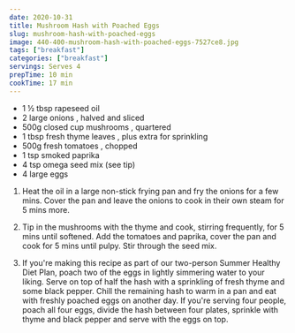 ```yaml
---
date: 2020-10-31
title: Mushroom Hash with Poached Eggs
slug: mushroom-hash-with-poached-eggs
image: 440-400-mushroom-hash-with-poached-eggs-7527ce8.jpg
tags: ["breakfast"]
categories: ["breakfast"]
servings: Serves 4
prepTime: 10 min
cookTime: 17 min
---
```


<RecipeIngredients>

  - 1 ½ tbsp rapeseed oil
  - 2 large onions , halved and sliced
  - 500g closed cup mushrooms , quartered
  - 1 tbsp fresh thyme leaves , plus extra for sprinkling
  - 500g fresh tomatoes , chopped
  - 1 tsp smoked paprika
  - 4 tsp omega seed mix (see tip)
  - 4 large eggs

</RecipeIngredients>

<RecipeMethod>

  1. Heat the oil in a large non-stick frying pan and fry the onions for a few mins. Cover the pan and leave the onions to cook in their own steam for 5 mins more.

  2. Tip in the mushrooms with the thyme and cook, stirring frequently, for 5 mins until softened. Add the tomatoes and paprika, cover the pan and cook for 5 mins until pulpy. Stir through the seed mix.

  3. If you're making this recipe as part of our two-person Summer Healthy Diet Plan, poach two of the eggs in lightly simmering water to your liking. Serve on top of half the hash with a sprinkling of fresh thyme and some black pepper. Chill the remaining hash to warm in a pan and eat with freshly poached eggs on another day. If you're serving four people, poach all four eggs, divide the hash between four plates, sprinkle with thyme and black pepper and serve with the eggs on top.

</RecipeMethod>

